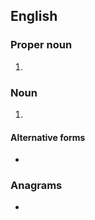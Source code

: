 {{also|kgs|KGS}}
==English==

===Proper noun===
{{en-proper noun}}

# {{abbreviation of|en|Kings}}

===Noun===
{{head|en|noun form}}

# {{abbreviation of|en|kilograms}} {{plural of|en|Kg|gloss=kilogramme}} {{nonstandard form of|en|kg|gloss=kilogram}}

====Alternative forms====
* {{sense|kilogrammes}} {{alter|en|kgs|kg's|Kg's}}

===Anagrams===
* {{anagrams|en|a=gks|GKs|SKG}}